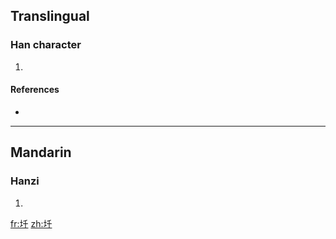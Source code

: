 ==Translingual==

===Han character===
{{Han char|rn=32|rad=土|as=03|sn=6|four=|canj=土竹十 (GHJ)}}

# {{defn|Han|sort=土03}}

====References====
* {{Han ref|kx=0224.130|dkj=04892|hdz=10419.070|uh=5732|ud=22322}}

----

==Mandarin==

===Hanzi===
{{cmn-hanzi|pin=[[qiān]] ([[qian1]])|wg=ch'ien<sup>1</sup>}}

# {{defn|Mandarin}}

[[fr:圲]]
[[zh:圲]]